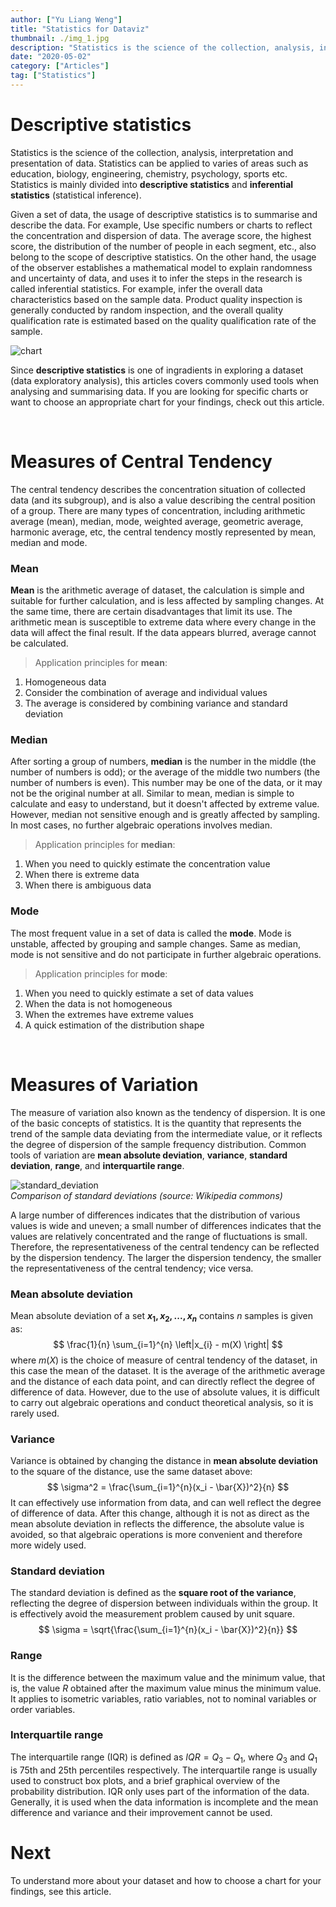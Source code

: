 ```yaml
---
author: ["Yu Liang Weng"]
title: "Statistics for Dataviz"
thumbnail: ./img_1.jpg
description: "Statistics is the science of the collection, analysis, interpretation and presentation of data. Descriptive statistics helps us to summarise and describe data."
date: "2020-05-02"
category: ["Articles"]
tag: ["Statistics"]
---
```




# Descriptive statistics
Statistics is the science of the collection, analysis, interpretation and presentation of data. Statistics can be applied to varies of areas such as education, biology, engineering, 
chemistry, psychology, sports etc. Statistics is mainly divided into <b>descriptive statistics</b> and <b>inferential statistics</b> (statistical inference).  
  
Given a set of data, the usage of descriptive statistics is to summarise and describe the data. For example, Use specific numbers or charts to reflect the concentration and dispersion of data. 
The average score, the highest score, the distribution of the number of people in each segment, etc., also belong to the scope of descriptive statistics.
On the other hand, the usage of the observer establishes a mathematical model to explain randomness and uncertainty of data, and uses it to infer the steps in the research is called inferential statistics. 
For example, infer the overall data characteristics based on the sample data. Product quality inspection is generally conducted by random inspection, and the overall quality qualification rate is estimated based on the quality qualification rate of the sample.  

![chart](./img_2.png)

Since **descriptive statistics** is one of ingradients in exploring a dataset (data exploratory analysis), this articles covers commonly used tools when analysing and summarising data. 
If you are looking for specific charts or want to choose an appropriate chart for your findings, check out this <Link to="/blog/06/04/2020/chart-choice">article</Link>.  

<br />

# Measures of Central Tendency

The central tendency describes the concentration situation of collected data (and its subgroup), and is also a value describing the central position of a group.
There are many types of concentration, including arithmetic average (mean), median, mode, weighted average, geometric average, harmonic average, etc, 
the central tendency mostly represented by mean, median and mode.  

### Mean  
**Mean** is the arithmetic average of dataset, the calculation is simple and suitable for further calculation, and is less affected by sampling changes. 
At the same time, there are certain disadvantages that limit its use. The arithmetic mean is susceptible to extreme data where every change in the data will affect the final result.
If the data appears blurred, average cannot be calculated.  
> Application principles for **mean**:   
  1. Homogeneous data  
  2. Consider the combination of average and individual values  
  3. The average is considered by combining variance and standard deviation  
  
### Median
After sorting a group of numbers, **median** is the number in the middle (the number of numbers is odd); or the average of the middle two numbers (the number of numbers is even).
This number may be one of the data, or it may not be the original number at all. Similar to mean, median is simple to calculate and easy to understand, but it doesn't affected by extreme value. 
However, median not sensitive enough and is greatly affected by sampling. In most cases, no further algebraic operations involves median.
> Application principles for **median**:   
1. When you need to quickly estimate the concentration value  
2. When there is extreme data  
3. When there is ambiguous data

### Mode
The most frequent value in a set of data is called the **mode**. Mode is unstable, affected by grouping and sample changes. Same as median, mode is not sensitive and do not participate in further algebraic operations.
> Application principles for **mode**:   
1. When you need to quickly estimate a set of data values  
2. When the data is not homogeneous  
3. When the extremes have extreme values  
4. A quick estimation of the distribution shape
  
<br />

# Measures of Variation

The measure of variation also known as the tendency of dispersion. It is one of the basic concepts of statistics. 
It is the quantity that represents the trend of the sample data deviating from the intermediate value, or it reflects the degree of dispersion of the sample frequency distribution.
Common tools of variation are **mean absolute deviation**, **variance**, **standard deviation**, **range**, and **interquartile range**.

![standard_deviation](./img_3.svg)  
*Comparison of standard deviations (source: Wikipedia commons)*

A large number of differences indicates that the distribution of various values is wide and uneven; a small number of differences indicates that the values are relatively 
concentrated and the range of fluctuations is small. Therefore, the representativeness of the central tendency can be reflected by the dispersion tendency. 
The larger the dispersion tendency, the smaller the representativeness of the central tendency; vice versa.

### Mean absolute deviation
Mean absolute deviation of a set **${x_{1}, x_{2}, ..., x_{n}}$** contains $n$ samples is given as:  
$$
\frac{1}{n} \sum_{i=1}^{n} \left|x_{i} - m(X) \right|
$$
where $m(X)$ is the choice of measure of central tendency of the dataset, in this case the mean of the dataset. 
It is the average of the arithmetic average and the distance of each data point, and can directly reflect the degree of difference of data. 
However, due to the use of absolute values, it is difficult to carry out algebraic operations and conduct theoretical analysis, so it is rarely used.

### Variance
Variance is obtained by changing the distance in **mean absolute deviation** to the square of the distance, use the same dataset above:  
$$
\sigma^2 = \frac{\sum_{i=1}^{n}(x_i - \bar{X})^2}{n}
$$
It can effectively use information from data, and can well reflect the degree of difference of data. After this change, although it is not as direct as the mean absolute deviation in 
reflects the difference, the absolute value is avoided, so that algebraic operations is more convenient and therefore more widely used. 

### Standard deviation
The standard deviation is defined as the **square root of the variance**, reflecting the degree of dispersion between individuals within the group. 
It is effectively avoid the measurement problem caused by unit square.
$$
\sigma = \sqrt{\frac{\sum_{i=1}^{n}(x_i - \bar{X})^2}{n}}
$$


### Range
It is the difference between the maximum value and the minimum value, that is, the value $R$ obtained after the maximum value minus the minimum value. 
It applies to isometric variables, ratio variables, not to nominal variables or order variables.

### Interquartile range
The interquartile range (IQR) is defined as $IQR = Q_{3} - Q_{1}$, where $Q_{3}$ and $Q_{1}$ is 75th and 25th percentiles respectively.
The interquartile range is usually used to construct box plots, and a brief graphical overview of the probability distribution. IQR only uses part of the information of the data. 
Generally, it is used when the data information is incomplete and the mean difference and variance and their improvement cannot be used.  
  

# Next
To understand more about your dataset and how to choose a chart for your findings, see this <Link to="/blog/06/04/2020/chart-choice">article</Link>.